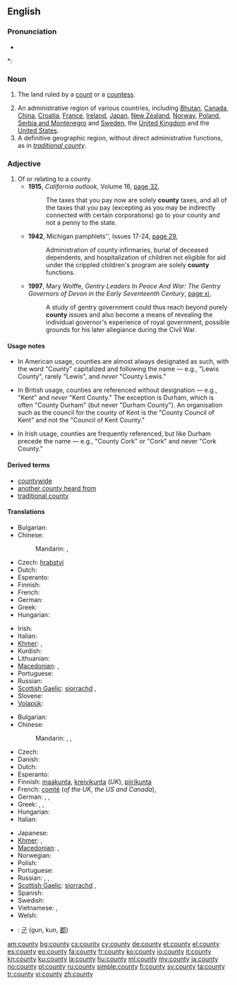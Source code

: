 {{wikipedia}}
==English==

===Pronunciation===
* {{audio|en-us-county.ogg|Audio (US)}}

*: {{rhymes|aʊnti}}

===Noun===
{{en-noun|counties}}

# {{historical}} The land ruled by a [[count]] or a [[countess]].
# An administrative region of various countries, including [[Bhutan]], [[Canada]], [[China]], [[Croatia]], [[France]],  [[Ireland]], [[Japan]], [[New Zealand]], [[Norway]], [[Poland]], [[Serbia and Montenegro]] and [[Sweden]], the [[United Kingdom]] and the [[United States]].
# A definitive geographic region, without direct administrative functions, as in ''[[traditional county]]''.

===Adjective===
{{rfd}}
{{en-adj|-}}

# Of or relating to a county.
#* '''1915''', ''California outlook'', Volume 16, [http://books.google.com/books?id=-S4wAAAAYAAJ&q=%22solely+county%22&dq=%22solely+county%22&hl=en&ei=OtJLTre_JsezrAeoqYSrBw&sa=X&oi=book_result&ct=result&resnum=6&ved=0CEAQ6AEwBQ page 32],
#*: The taxes that you pay now are solely '''county''' taxes, and all of the taxes that you pay (excepting as you may be indirectly connected with certain corporations) go to your county and not a penny to the state.
#* '''1942''', Michigan pamphlets'', Issues 17-24, [http://books.google.com/books?id=vSA7AAAAMAAJ&q=%22solely+county%22&dq=%22solely+county%22&hl=en&ei=OtJLTre_JsezrAeoqYSrBw&sa=X&oi=book_result&ct=result&resnum=10&ved=0CFEQ6AEwCQ page 29],
#*: Administration of county infirmaries, burial of deceased dependents, and hospitalization of children not eligible for aid under the crippled children's program are solely '''county''' functions.
#* '''1997''', Mary Wolffe, ''Gentry Leaders In Peace And War: The Gentry Governors of Devon in the Early Seventeenth Century'', [http://books.google.com/books?id=jb9-R3YtMQEC&pg=PR11&dq=%22solely|purely+county%22&hl=en&ei=2tRLTvbzAYrNrQfW2_yyBw&sa=X&oi=book_result&ct=result&resnum=6&ved=0CD0Q6AEwBTgU#v=onepage&q=%22solely|purely%20county%22&f=false page xi],
#*: A study of gentry government could thus reach beyond purely '''county''' issues and also become a means of revealing the individual governor's experience of royal government, possible grounds for his later allegiance during the Civil War.

====Usage notes====
* In American usage, counties are almost always designated as such, with the word "County" capitalized and following the name — e.g., "Lewis County", rarely "Lewis", and ''never'' "County Lewis."

* In British usage, counties are referenced without designation — e.g., "Kent" and ''never'' "Kent County." The exception is Durham, which is often "County Durham" (but never "Durham County"). An organisation such as the council for the county of Kent is the "County Council of Kent" and not the "Council of Kent County."

* In Irish usage, counties are frequently referenced, but like Durham precede the name — e.g., "County Cork" or "Cork" and never "Cork County."

====Derived terms====
* [[countywide]]
* [[another county heard from]]
* [[traditional county]]

====Translations====
{{trans-top|land ruled by a count or countess}}
* Bulgarian: {{t-|bg|графство|m}}
* Chinese:
*: Mandarin: {{t-|cmn|縣|sc=Hani}}, {{t-|cmn|县|tr=xiàn|sc=Hani}}
* Czech: [[hrabství]] {{n}}
* Dutch: {{t-|nl|graafschap|n}}
* Esperanto: {{t-|eo|graflando|xs=Esperanto}}
* Finnish: {{t-|fi|kreivikunta}}
* French: {{t+|fr|comté|m}}
* German: {{t+|de|Grafschaft|f}}
* Greek: {{t+|el|κομητεία|f|tr=komiteía}}
* Hungarian: {{t+|hu|grófság}}
{{trans-mid}}
* Irish: {{t-|ga|contae|m|xs=Irish}}
* Italian: {{t-|it|contea|f}}
* [[Khmer]]: {{t|km|ស្រុក|sc=Khmr|tr=srok}}, {{t|km|អាណាស្រុក|sc=Khmr|tr=aa naa srok}}
* Kurdish: {{ku-Arab|[[ده‌وڵه‌ت]]}}
* Lithuanian: {{t-|lt|grafystė|f|xs=Lithuanian}}
* [[Macedonian]]: {{t|mk|грофовија|f|tr=grofóvija}}, {{t|mk|грофовство|n|tr=grófovstvo}}
* Portuguese: {{t+|pt|condado|m}}
* Russian: {{t+|ru|графство|n|tr=gráfstvo}}
* [[Scottish Gaelic]]: [[siorrachd]] {{f}}, {{t-|gd|siorramachd|f|xs=Scottish Gaelic}}
* Slovene: {{t+|sl|grofija|f}}
* [[Volapük]]: {{t|vo|grafän}}
{{trans-bottom}}

{{trans-top|administrative region of various countries}}
* Bulgarian: {{t|bg|окръг|m}}
* Chinese:
*: Mandarin: {{t-|cmn|郡|tr=jùn|sc=Hani}}, {{t-|cmn|縣|sc=Hani}}, {{t-|cmn|县|tr=xiàn|sc=Hani}}
* Czech: {{t-|cs|okres|n}}
* Danish: {{t+|da|amt|n}}
* Dutch: {{t-|nl|graafschap|n}}
* Esperanto: {{t-|eo|graflando|xs=Esperanto}}
* Finnish: [[maakunta]], [[kreivikunta]] (''UK''), [[piirikunta]] {{qualifier|US}}
* French: [[comté]] {{m}} (''of the UK, the US and Canada''), {{t+|fr|département|f}}
* German: {{t+|de|Landkreis|m}}, {{t+|de|Grafschaft|f}}, {{t+|de|Bezirk|n}}
* Greek: {{t+|el|νομός|m|tr=nomós}}, {{t+|el|επαρχία|f|tr=eparchía}}, {{t|el|περιφέρεια|f|sc=Grek}}
* Hungarian: {{t|hu|megye}}
* Italian: {{t-|it|contea|f}}
{{trans-mid}}
* Japanese: {{t+|ja|郡|tr=ぐん, gun}}
* [[Khmer]]: {{t|km|ស្រុក|sc=Khmr|tr=srok}}, {{t|km|អាណាស្រុក|sc=Khmr|tr=aa naa srok}}
* [[Macedonian]]: {{t|mk|грофовија|f|tr=grofóvija}}, {{t-|mk|округ|m|tr=ókrug}}
* Norwegian: {{t|no|fylke}}
* Polish: {{t+|pl|powiat|m}}
* Portuguese: {{t+|pt|condado|m}}
* Russian: {{t+|ru|графство|n|tr=gráfstvo}} {{qualifier|e.g. UK}}, {{t+|ru|округ|m|tr=ókrug}}, {{t|ru|уезд|m|tr=ujézd}}
* [[Scottish Gaelic]]: [[siorrachd]] {{f}}, {{t-|gd|siorramachd|f|xs=Scottish Gaelic}}
* Spanish: {{t-|es|condado|m}}
* Swedish: {{t+|sv|län}}
* Vietnamese: {{t+|vi|quận|xs=Vietnamese}}, {{t|vi|quận hạt|xs=Vietnamese}} {{qualifier|occasionally}}
* Welsh: {{t-|cy|sir|f|xs=Welsh}}
{{trans-bottom}}

{{checktrans-top}}
* {{ttbc|ko}}: [[군]] (gun, kun, [[郡]])
{{trans-bottom}}

[[am:county]]
[[bg:county]]
[[cs:county]]
[[cy:county]]
[[de:county]]
[[et:county]]
[[el:county]]
[[es:county]]
[[eo:county]]
[[fa:county]]
[[fr:county]]
[[ko:county]]
[[io:county]]
[[it:county]]
[[kn:county]]
[[ku:county]]
[[la:county]]
[[hu:county]]
[[ml:county]]
[[my:county]]
[[ja:county]]
[[no:county]]
[[pl:county]]
[[ru:county]]
[[simple:county]]
[[fi:county]]
[[sv:county]]
[[ta:county]]
[[tr:county]]
[[vi:county]]
[[zh:county]]